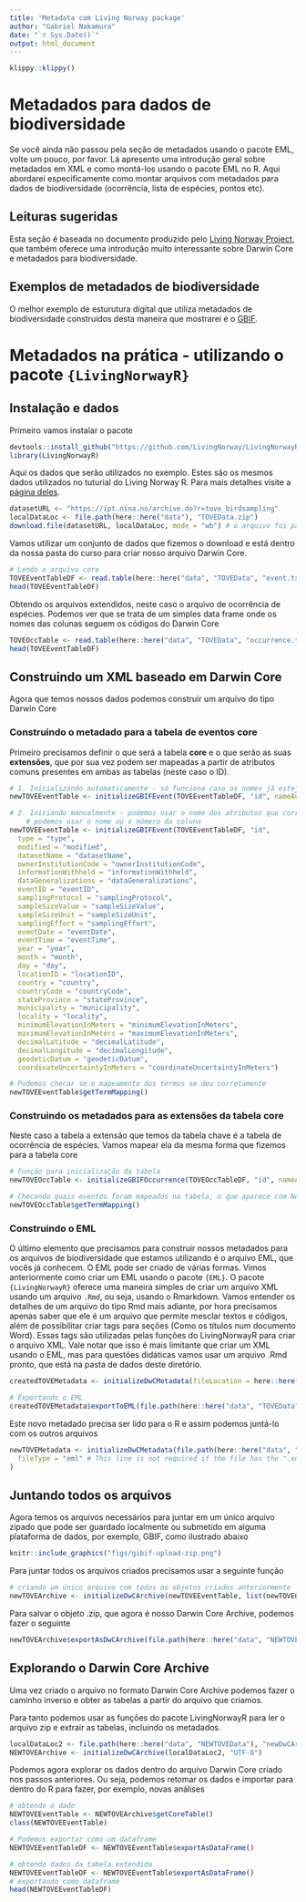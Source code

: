 ```yaml
---
title: 'Metadata com Living Norway package'
author: "Gabriel Nakamura"
date: "`r Sys.Date()`"
output: html_document
---
```


```r
klippy::klippy()
```

# Metadados para dados de biodiversidade

Se você ainda não passou pela seção de metadados usando o pacote EML, volte um pouco, por favor. Lá apresento uma introdução geral sobre metadados em XML e como montá-los usando o pacote EML no R. Aqui abordarei especificamente como montar arquivos com metadados para dados de biodiversidade (ocorrência, lista de espécies, pontos etc).

## Leituras sugeridas

Esta seção é baseada no documento produzido pelo [Living Norway Project](https://livingnorway.github.io/LivingNorwayR/articles/LNWorkshopExample_TOV-E.html), que também oferece uma introdução muito interessante sobre Darwin Core e metadados para biodiversidade.

## Exemplos de metadados de biodiversidade

O melhor exemplo de esturutura digital que utiliza metadados de biodiversidade construídos desta maneira que mostrarei é o [GBIF](https://www.gbif.org/).

# Metadados na prática - utilizando o pacote `{LivingNorwayR}`

## Instalação e dados

Primeiro vamos instalar o pacote

```r
devtools::install_github("https://github.com/LivingNorway/LivingNorwayR")
library(LivingNorwayR)
```

Aqui os dados que serão utilizados no exemplo. Estes são os mesmos dados utilizados no tuturial do Living Norway R. Para mais detalhes visite a [página deles](https://livingnorway.github.io/LivingNorwayR/articles/LNWorkshopExample_TOV-E.html).


```r
datasetURL <- "https://ipt.nina.no/archive.do?r=tove_birdsampling"
localDataLoc <- file.path(here::here("data"), "TOVEData.zip") 
download.file(datasetURL, localDataLoc, mode = "wb") # o arquivo foi para a pasta escolhida
```

Vamos utilizar um conjunto de dados que fizemos o download e está dentro da nossa pasta do curso para criar nosso arquivo Darwin Core.

```r
# Lendo o arquivo core
TOVEEventTableDF <- read.table(here::here("data", "TOVEData", "event.txt"), sep = "\t", header = TRUE)
head(TOVEEventTableDF)
```

Obtendo os arquivos extendidos, neste caso o arquivo de ocorrência de espécies. Podemos ver que se trata de um simples data frame onde os nomes das colunas seguem os códigos do Darwin Core 

```r
TOVEOccTable <- read.table(here::here("data", "TOVEData", "occurrence.txt"), sep = "\t", header = TRUE)
head(TOVEEventTableDF)
```


## Construindo um XML baseado em Darwin Core

Agora que temos nossos dados podemos construir um arquivo do tipo Darwin Core

### Construindo o metadado para a tabela de eventos **core**

Primeiro precisamos definir o que será a tabela **core** e o que serão as suas **extensões**, que por sua vez podem ser mapeadas a partir de atributos comuns presentes em ambas as tabelas (neste caso o ID).

```r

# 1. Inicializando automaticamente - só funciona caso os nomes já estejam de acordo com o Darwin Core
newTOVEEventTable <- initializeGBIFEvent(TOVEEventTableDF, "id", nameAutoMap = TRUE)

# 2. Iniciando manualmente - podemos usar o nome dos atributos que correspondem a cada categoria do Darwin Core. 
    # podemos usar o nome ou o número da coluna
newTOVEEventTable <- initializeGBIFEvent(TOVEEventTableDF, "id",
  type = "type",
  modified = "modified",
  datasetName = "datasetName",
  ownerInstitutionCode = "ownerInstitutionCode",
  informationWithheld = "informationWithheld",
  dataGeneralizations = "dataGeneralizations",
  eventID = "eventID",
  samplingProtocol = "samplingProtocol",
  sampleSizeValue = "sampleSizeValue",
  sampleSizeUnit = "sampleSizeUnit",
  samplingEffort = "samplingEffort",
  eventDate = "eventDate",
  eventTime = "eventTime",
  year = "year",
  month = "month",
  day = "day",
  locationID = "locationID",
  country = "country",
  countryCode = "countryCode",
  stateProvince = "stateProvince",
  municipality = "municipality",
  locality = "locality",
  minimumElevationInMeters = "minimumElevationInMeters",
  maximumElevationInMeters = "maximumElevationInMeters",
  decimalLatitude = "decimalLatitude",
  decimalLongitude = "decimalLongitude",
  geodeticDatum = "geodeticDatum",
  coordinateUncertaintyInMeters = "coordinateUncertaintyInMeters")

# Podemos checar se o mapeamento dos termos se deu corretamente
newTOVEEventTable$getTermMapping()
```

### Construindo os metadados para as extensões da tabela core

Neste caso a tabela a extensão que temos da tabela chave é a tabela de ocorrência de espécies. Vamos mapear ela da mesma forma que fizemos para a tabela core

```r
# Função para inicialização da tabela
newTOVEOccTable <- initializeGBIFOccurrence(TOVEOccTableDF, "id", nameAutoMap = TRUE)

# Checando quais eventos foram mapeados na tabela, o que aparece com NA não foi mapeado, ou porque não existe ou porque tem o nome incorreto
newTOVEOccTable$getTermMapping()
```

### Construindo o EML

O último elemento que precisamos para construir nossos metadados para os arquivos de biodiversidade que estamos utilizando é o arquivo EML, que vocês já conhecem. O EML pode ser criado de várias formas. Vimos anteriormente como criar um EML usando o pacote `{EML}`. O pacote `{LivingNorwayR}` oferece uma maneira simples de criar um arquivo XML usando um arquivo `.Rmd`, ou seja, usando o Rmarkdown. Vamos entender os detalhes de um arquivo do tipo Rmd mais adiante, por hora precisamos apenas saber que ele é um arquivo que permite mesclar textos e códigos, além de possibilitar criar tags para seções (Como os títulos num documento Word). Essas tags são utilizadas pelas funções do LivingNorwayR para criar o arquivo XML. Vale notar que isso é mais limitante que criar um XML usando o EML, mas para questões didáticas vamos usar um arquivo .Rmd pronto, que está na pasta de dados deste diretório.

```r

createdTOVEMetadata <- initializeDwCMetadata(fileLocation = here::here("data", "TOVEData", "LNWorkshopExample_Metadata.rmd"), fileType = "rmarkdown")

# Exportando o EML
createdTOVEMetadata$exportToEML(file.path(here::here("data", "TOVEData"), "newMetadata.xml"))
```

Este novo metadado precisa ser lido para o R e assim podemos juntá-lo com os outros arquivos

```r
newTOVEMetadata <- initializeDwCMetadata(file.path(here::here("data", "TOVEData"), "newMetadata.xml"),
  fileType = "eml" # This line is not required if the file has the ".xml" file extension
)
```


## Juntando todos os arquivos

Agora temos os arquivos necessários para juntar em um único arquivo zipado que pode ser guardado localmente ou submetido em alguma plataforma de dados, por exemplo, GBIF, como ilustrado abaixo

```r
knitr::include_graphics("figs/gibif-upload-zip.png")
```

Para juntar todos os arquivos criados precisamos usar a seguinte função

```r
# criando um único arquivo com todos os objetos criados anteriormente
newTOVEArchive <- initializeDwCArchive(newTOVEEventTable, list(newTOVEOccTable), newTOVEMetadata)
```

Para salvar o objeto .zip, que agora é nosso Darwin Core Archive, podemos fazer o seguinte

```r
newTOVEArchive$exportAsDwCArchive(file.path(here::here("data", "NEWTOVEData"), "newDwCArchive.zip"))
```


## Explorando o Darwin Core Archive

Uma vez criado o arquivo no formato Darwin Core Archive podemos fazer o caminho inverso e obter as tabelas a partir do arquivo que criamos.

Para tanto podemos usar as funções do pacote LivingNorwayR para ler o arquivo zip e extrair as tabelas, incluindo os metadados.

```r
localDataLoc2 <- file.path(here::here("data", "NEWTOVEData"), "newDwCArchive.zip") 
NEWTOVEArchive <- initializeDwCArchive(localDataLoc2, "UTF-8")
```

Podemos agora explorar os dados dentro do arquivo Darwin Core criado nos passos anteriores. Ou seja, podemos retomar os dados e importar para dentro do R para fazer, por exemplo, novas análises

```r
# obtendo o dado
NEWTOVEEventTable <- NEWTOVEArchive$getCoreTable()
class(NEWTOVEEventTable)

# Podemos exportar como um dataframe
NEWTOVEEventTableDF <- NEWTOVEEventTable$exportAsDataFrame()

# obtendo dados da tabela extendida
NEWTOVEEventTableDF <- NEWTOVEEventTable$exportAsDataFrame()
# exportando como dataframe
head(NEWTOVEEventTableDF)

```


